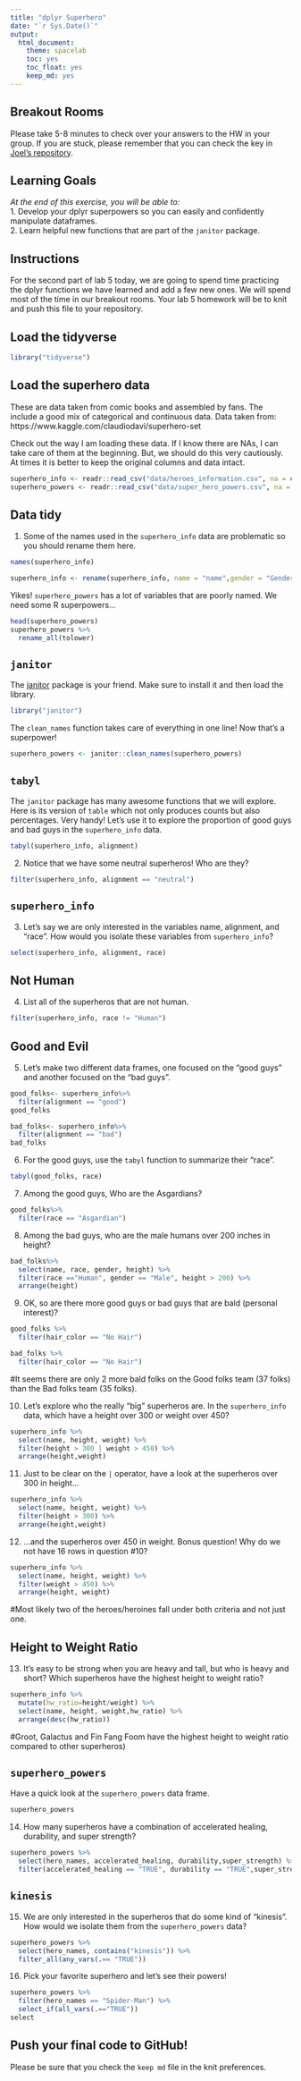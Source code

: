 ```yaml
---
title: "dplyr Superhero"
date: "`r Sys.Date()`"
output:
  html_document: 
    theme: spacelab
    toc: yes
    toc_float: yes
    keep_md: yes
---
```


## Breakout Rooms  
Please take 5-8 minutes to check over your answers to the HW in your group. If you are stuck, please remember that you can check the key in [Joel's repository](https://github.com/jmledford3115/BIS15LW2021_jledford).  

## Learning Goals  
*At the end of this exercise, you will be able to:*    
1. Develop your dplyr superpowers so you can easily and confidently manipulate dataframes.  
2. Learn helpful new functions that are part of the `janitor` package.  

## Instructions
For the second part of lab 5 today, we are going to spend time practicing the dplyr functions we have learned and add a few new ones. We will spend most of the time in our breakout rooms. Your lab 5 homework will be to knit and push this file to your repository.  

## Load the tidyverse
```r
library("tidyverse")
```

## Load the superhero data
These are data taken from comic books and assembled by fans. The include a good mix of categorical and continuous data.  Data taken from: https://www.kaggle.com/claudiodavi/superhero-set  

Check out the way I am loading these data. If I know there are NAs, I can take care of them at the beginning. But, we should do this very cautiously. At times it is better to keep the original columns and data intact.  
```r
superhero_info <- readr::read_csv("data/heroes_information.csv", na = c("", "-99", "-"))
superhero_powers <- readr::read_csv("data/super_hero_powers.csv", na = c("", "-99", "-"))
```

## Data tidy
1. Some of the names used in the `superhero_info` data are problematic so you should rename them here.  
```r
names(superhero_info)
```
```r
superhero_info <- rename(superhero_info, name = "name",gender = "Gender", race="Race", height="Height", publisher="Publisher", alignment = "Alignment", weight = "Weight", eye_color = "Eye color", hair_color = "Hair color", skin_color = "Skin color")
```

Yikes! `superhero_powers` has a lot of variables that are poorly named. We need some R superpowers...
```r
head(superhero_powers)
superhero_powers %>% 
  rename_all(tolower)
```

## `janitor`
The [janitor](https://garthtarr.github.io/meatR/janitor.html) package is your friend. Make sure to install it and then load the library.  
```r
library("janitor")
```

The `clean_names` function takes care of everything in one line! Now that's a superpower!
```r
superhero_powers <- janitor::clean_names(superhero_powers)
```

## `tabyl`
The `janitor` package has many awesome functions that we will explore. Here is its version of `table` which not only produces counts but also percentages. Very handy! Let's use it to explore the proportion of good guys and bad guys in the `superhero_info` data.  
```r
tabyl(superhero_info, alignment)
```

2. Notice that we have some neutral superheros! Who are they?
```r
filter(superhero_info, alignment == "neutral")
```

## `superhero_info`
3. Let's say we are only interested in the variables name, alignment, and "race". How would you isolate these variables from `superhero_info`?
```r
select(superhero_info, alignment, race)
```

## Not Human
4. List all of the superheros that are not human.
```r
filter(superhero_info, race != "Human")
```

## Good and Evil
5. Let's make two different data frames, one focused on the "good guys" and another focused on the "bad guys".
```r
good_folks<- superhero_info%>% 
  filter(alignment == "good")
good_folks
```
```r
bad_folks<- superhero_info%>% 
  filter(alignment == "bad")
bad_folks
```

6. For the good guys, use the `tabyl` function to summarize their "race".
```r
tabyl(good_folks, race)
```

7. Among the good guys, Who are the Asgardians?
```r
good_folks%>%
  filter(race == "Asgardian")
```

8. Among the bad guys, who are the male humans over 200 inches in height?
```r
bad_folks%>%
  select(name, race, gender, height) %>% 
  filter(race =="Human", gender == "Male", height > 200) %>% 
  arrange(height)
```

9. OK, so are there more good guys or bad guys that are bald (personal interest)?
```r
good_folks %>% 
  filter(hair_color == "No Hair")
```
```r
bad_folks %>% 
  filter(hair_color == "No Hair")
```
#It seems there are only 2 more bald folks on the Good folks team (37 folks) than the Bad folks team (35 folks).

10. Let's explore who the really "big" superheros are. In the `superhero_info` data, which have a height over 300 or weight over 450?
```r
superhero_info %>% 
  select(name, height, weight) %>% 
  filter(height > 300 | weight > 450) %>% 
  arrange(height,weight)
```

11. Just to be clear on the `|` operator,  have a look at the superheros over 300 in height...
```r
superhero_info %>% 
  select(name, height, weight) %>% 
  filter(height > 300) %>% 
  arrange(height,weight)
```

12. ...and the superheros over 450 in weight. Bonus question! Why do we not have 16 rows in question #10?
```r
superhero_info %>% 
  select(name, height, weight) %>% 
  filter(weight > 450) %>% 
  arrange(height, weight)
```
#Most likely two of the heroes/heroines fall under both criteria and not just one.

## Height to Weight Ratio
13. It's easy to be strong when you are heavy and tall, but who is heavy and short? Which superheros have the highest height to weight ratio?
```r
superhero_info %>% 
  mutate(hw_ratio=height/weight) %>% 
  select(name, height, weight,hw_ratio) %>% 
  arrange(desc(hw_ratio))
```
#Groot, Galactus and Fin Fang Foom have the highest height to weight ratio compared to other superheros)

## `superhero_powers`
Have a quick look at the `superhero_powers` data frame.  
```r
superhero_powers
```

14. How many superheros have a combination of accelerated healing, durability, and super strength?
```r
superhero_powers %>% 
  select(hero_names, accelerated_healing, durability,super_strength) %>% 
  filter(accelerated_healing == "TRUE", durability == "TRUE",super_strength == "TRUE")
```

## `kinesis`
15. We are only interested in the superheros that do some kind of "kinesis". How would we isolate them from the `superhero_powers` data?
```r
superhero_powers %>% 
  select(hero_names, contains("kinesis")) %>% 
  filter_all(any_vars(.== "TRUE"))
```

16. Pick your favorite superhero and let's see their powers!
```r
superhero_powers %>% 
  filter(hero_names == "Spider-Man") %>% 
  select_if(all_vars(.=="TRUE"))
select
```

## Push your final code to GitHub!
Please be sure that you check the `keep md` file in the knit preferences.  